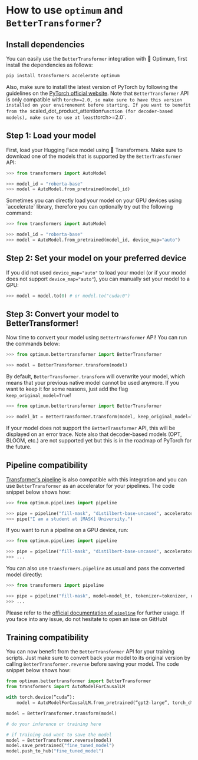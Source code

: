 <!--Copyright 2022 The HuggingFace Team. All rights reserved.

Licensed under the Apache License, Version 2.0 (the "License"); you may not use this file except in compliance with
the License. You may obtain a copy of the License at

http://www.apache.org/licenses/LICENSE-2.0

Unless required by applicable law or agreed to in writing, software distributed under the License is distributed on
an "AS IS" BASIS, WITHOUT WARRANTIES OR CONDITIONS OF ANY KIND, either express or implied. See the License for the
specific language governing permissions and limitations under the License.
-->
# How to use `optimum` and `BetterTransformer`?

## Install dependencies

You can easily use the `BetterTransformer` integration with 🤗 Optimum, first install the dependencies as follows:

```bash
pip install transformers accelerate optimum
```

Also, make sure to install the latest version of PyTorch by following the guidelines on the [PyTorch official website](https://pytorch.org/get-started/locally/). Note that `BetterTransformer` API is only compatible with `torch>=2.0, so make sure to have this version installed on your environement before starting.
If you want to benefit from the `scaled_dot_product_attention` function (for decoder-based models), make sure to use at least `torch>=2.0`.

## Step 1: Load your model

First, load your Hugging Face model using 🤗 Transformers. Make sure to download one of the models that is supported by the `BetterTransformer` API:

```python
>>> from transformers import AutoModel

>>> model_id = "roberta-base"
>>> model = AutoModel.from_pretrained(model_id)
```
<Tip>
Sometimes you can directly load your model on your GPU devices using `accelerate` library, therefore you can optionally try out the following command:
</Tip>

```python
>>> from transformers import AutoModel

>>> model_id = "roberta-base"
>>> model = AutoModel.from_pretrained(model_id, device_map="auto")
```

## Step 2: Set your model on your preferred device

If you did not used `device_map="auto"` to load your model (or if your model does not support `device_map="auto"`), you can manually set your model to a GPU:
```python
>>> model = model.to(0) # or model.to("cuda:0")
```

## Step 3: Convert your model to BetterTransformer!

Now time to convert your model using `BetterTransformer` API! You can run the commands below:

```python
>>> from optimum.bettertransformer import BetterTransformer

>>> model = BetterTransformer.transform(model)
```
By default, `BetterTransformer.transform` will overwrite your model, which means that your previous native model cannot be used anymore. If you want to keep it for some reasons, just add the flag `keep_original_model=True`!
```python
>>> from optimum.bettertransformer import BetterTransformer

>>> model_bt = BetterTransformer.transform(model, keep_original_model=True)
```
If your model does not support the `BetterTransformer` API, this will be displayed on an error trace. Note also that decoder-based models (OPT, BLOOM, etc.) are not supported yet but this is in the roadmap of PyTorch for the future.

## Pipeline compatibility

[Transformer's pipeline](https://huggingface.co/docs/transformers/main_classes/pipelines) is also compatible with this integration and you can use `BetterTransformer` as an accelerator for your pipelines. The code snippet below shows how:
```python
>>> from optimum.pipelines import pipeline

>>> pipe = pipeline("fill-mask", "distilbert-base-uncased", accelerator="bettertransformer")
>>> pipe("I am a student at [MASK] University.")
```
If you want to run a pipeline on a GPU device, run:
```python
>>> from optimum.pipelines import pipeline

>>> pipe = pipeline("fill-mask", "distilbert-base-uncased", accelerator="bettertransformer", device=0)
>>> ...
```

You can also use `transformers.pipeline` as usual and pass the converted model directly:
```python
>>> from transformers import pipeline

>>> pipe = pipeline("fill-mask", model=model_bt, tokenizer=tokenizer, device=0)
>>> ...
```

Please refer to the [official documentation of `pipeline`](https://huggingface.co/docs/transformers/main_classes/pipelines) for further usage. If you face into any issue, do not hesitate to open an isse on GitHub!

## Training compatibility

You can now benefit from the `BetterTransformer` API for your training scripts. Just make sure to convert back your model to its original version by calling `BetterTransformer.reverse` before saving your model.
The code snippet below shows how:
```python
from optimum.bettertransformer import BetterTransformer
from transformers import AutoModelForCausalLM

with torch.device(“cuda”):
    model = AutoModelForCausalLM.from_pretrained(“gpt2-large”, torch_dtype=torch.float16)

model = BetterTransformer.transform(model)

# do your inference or training here

# if training and want to save the model
model = BetterTransformer.reverse(model)
model.save_pretrained("fine_tuned_model")
model.push_to_hub("fine_tuned_model")
```
